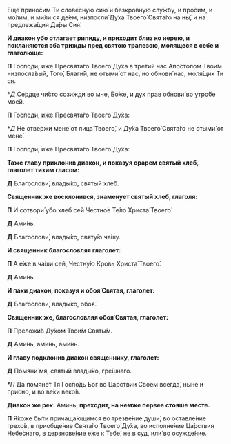 Еще́ прино́сим Ти слове́сную сию́ и безкро́вную слу́жбу, и про́сим, и мо́лим, и ми́ли ся де́ем, низпосли́ Ду́ха Твоего́ Свята́го на ны́, и на предлежа́щия Да́ры Сия́.

**И диакон убо отлагает рипиду, и приходит близ ко иерею, и покланяются оба трижды пред святою трапезою, молящеся в себе и глаголюще:**

**П** Го́споди, и́же Пресвята́го Твоего́ Ду́ха в тре́тий час Апо́столом Твои́м низпосла́вый, Того́, Благи́й, не отыми́ от нас, но обнови́ нас, моля́щих Ти ся.

**Д* Се́рдце чи́сто сози́жди во мне, Бо́же, и дух прав обнови́ во утро́бе мое́й.

**П** Го́споди, и́же Пресвята́го Твоего́ Ду́ха:

**Д* Не отве́ржи мене́ от лица́ Твоего́, и Ду́ха Твоего́ Свята́го не отыми́ от мене́.

**П** Го́споди, и́же Пресвята́го Твоего́ Ду́ха:

**Таже главу приклонив диакон, и показуя орарем святый хлеб, глаголет тихим гласом:**

**Д** Благослови́, влады́ко, святы́й хлеб.

**Священник же восклонився, знаменует святый хлеб, глаголя:**

**П** И сотвори́ у́бо хлеб сей Честно́е Те́ло Христа́ Твоего́.

**Д** Ами́нь.

**Д** Благослови́, влады́ко, святу́ю ча́шу.

**И священник благословляя глаголет:**

**П** А е́же в ча́ши сей, Честну́ю Кровь Христа́ Твоего́.

**Д** Ами́нь.

**И паки диакон, показуя и обоя́ Святая, глаголет:**

**Д** Благослови́, влады́ко, обоя́.

**Священник же, благословляя обоя́ Святая, глаголет:**

**П** Преложи́в Ду́хом Твои́м Святы́м.

**Д** Ами́нь, ами́нь, ами́нь.

**И главу подклонив диакон священнику, глаголет:**

**Д** Помяни́ мя, святы́й влады́ко, гре́шнаго.

**П* Да помяне́т Тя Госпо́дь Бог во Ца́рствии Свое́м всегда́, ны́не и при́сно, и во ве́ки веко́в.

**Диакон же рек:** Ами́нь, **преходит, на немже первее стояше месте.**

**П** Я́коже бы́ти причаща́ющимся во трезве́ние души́, во оставле́ние грехо́в, в приобще́ние Свята́го Твоего́ Ду́ха, во исполне́ние Ца́рствия Небе́снаго, в дерзнове́ние е́же к Тебе́, не в суд, или́ во осужде́ние.
